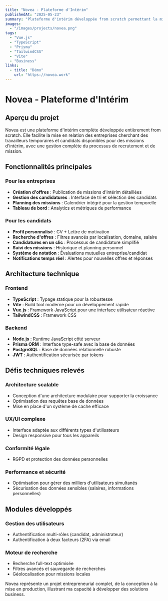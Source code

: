 ```yaml
---
title: "Novea - Plateforme d'Intérim"
publishedAt: "2025-05-23"
summary: "Plateforme d'intérim développée from scratch permettant la mise en relation entre entreprises et travailleurs."
images:
  - "/images/projects/novea.png"
tags:
  - "Vue.js"
  - "TypeScript"
  - "Prisma"
  - "TailwindCSS"
  - "Vite"
  - "Business"
links:
  - title: "Démo"
    url: "https://novea.work"
---
```


# Novea - Plateforme d'Intérim

## Aperçu du projet

Novea est une plateforme d'intérim complète développée entièrement from scratch. Elle facilite la mise en relation des entreprises cherchant des travailleurs temporaires et candidats disponibles pour des missions d'intérim, avec une gestion complète du processus de recrutement et de mission.

## Fonctionnalités principales

### Pour les entreprises
- **Création d'offres** : Publication de missions d'intérim détaillées
- **Gestion des candidatures** : Interface de tri et sélection des candidats
- **Planning des missions** : Calendrier intégré pour la gestion temporelle
- **Tableau de bord** : Analytics et métriques de performance

### Pour les candidats
- **Profil personnalisé** : CV + Lettre de motivation
- **Recherche d'offres** : Filtres avancés par localisation, domaine, salaire
- **Candidatures en un clic** : Processus de candidature simplifié
- **Suivi des missions** : Historique et planning personnel
- **Système de notation** : Évaluations mutuelles entreprise/candidat
- **Notifications temps réel** : Alertes pour nouvelles offres et réponses

## Architecture technique

### Frontend
- **TypeScript** : Typage statique pour la robustesse
- **Vite** : Build tool moderne pour un développement rapide
- **Vue.js** : Framework JavaScript pour une interface utilisateur réactive
- **TailwindCSS** : Framework CSS

### Backend
- **Node.js** : Runtime JavaScript côté serveur
- **Prisma ORM** : Interface type-safe avec la base de données
- **PostgreSQL** : Base de données relationnelle robuste
- **JWT** : Authentification sécurisée par tokens

## Défis techniques relevés

### Architecture scalable
- Conception d'une architecture modulaire pour supporter la croissance
- Optimisation des requêtes base de données
- Mise en place d'un système de cache efficace

### UX/UI complexe
- Interface adaptée aux différents types d'utilisateurs
- Design responsive pour tous les appareils

### Conformité légale
- RGPD et protection des données personnelles

### Performance et sécurité
- Optimisation pour gérer des milliers d'utilisateurs simultanés
- Sécurisation des données sensibles (salaires, informations personnelles)

## Modules développés

### Gestion des utilisateurs
- Authentification multi-rôles (candidat, administrateur)
- Authentification à deux facteurs (2FA) via email

### Moteur de recherche
- Recherche full-text optimisée
- Filtres avancés et sauvegarde de recherches
- Géolocalisation pour missions locales

Novea représente un projet entrepreneurial complet, de la conception à la mise en production, illustrant ma capacité à développer des solutions business.